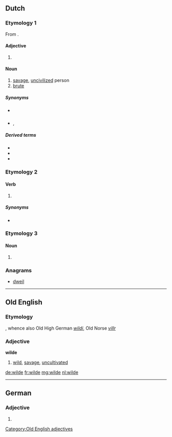 {{also|Wilde}}
==Dutch==

===Etymology 1===
From {{term|wild|lang=nl}}.

====Adjective====
{{head|nl}}

# {{nl-adj-form|infl=1|wild}}

====Noun====
{{nl-noun|m|g2=f|wilden|-}}

# [[savage]], [[uncivilized]] person
# [[brute]]

=====Synonyms=====
* {{sense|savage}} {{l|nl|wildeman}}
* {{sense|brute}} {{l|nl|bruut}}, {{l|nl|woesteling}}

=====Derived terms=====
* {{l|nl|halve wilde}}
* {{l|nl|wildenhorde}}
* {{l|nl|wildenras}}

===Etymology 2===

====Verb====
{{head|nl}}

# {{nl-verb-form|n=sg|t=past|m=ind+subj|willen}}

=====Synonyms=====
* {{l|nl|wou}}

===Etymology 3===

====Noun====
{{nl-noun|f|-|-}}

# {{alternative form of|weelde|lang=nl}}

===Anagrams===
* [[dweil#Dutch|dweil]]

----

==Old English==

===Etymology===
{{etyl|gem-pro|ang}} {{recons|wilþijaz|lang=gem-pro}}, whence also Old High German ''[[wildi]]'', Old Norse ''[[villr]]''

===Adjective===
'''wilde'''

# [[wild]], [[savage]], [[uncultivated]]

[[Category:Old English adjectives]]

[[de:wilde]]
[[fr:wilde]]
[[mg:wilde]]
[[nl:wilde]]

----
==German==

===Adjective===
{{head|de|adjective form}}

# {{inflected form of|wild|lang=de}}
{{rfc-auto}}